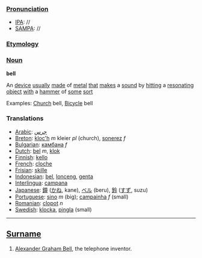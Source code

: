 ===[[Pronunciation]]===
*[[IPA]]: //
*[[SAMPA]]: //
===[[Etymology]]===
===[[Noun]]===
'''bell'''

An [[device]] [[usually]] [[made]] of [[metal]] [[that]] [[make]]s a [[sound]] by [[hit]]ting a [[resonate|resonating]] [[object]] [[with]] a [[hammer]] of [[some]] [[sort]]

Examples: [[Church]] bell, [[Bicycle]] bell

=== Translations ===
*[[Arabic]]: [[جرس]]
*[[Breton]]: [[kloc'h]] ''m'' kleier ''pl'' (church), [[sonerez]] ''f''
*[[Bulgarian]]: [[камбана]] ''f''
*[[Dutch]]: [[bel]] ''m'', [[klok]]
*[[Finnish]]: [[kello]]
*[[French]]: [[cloche]]
*[[Frisian]]: [[skille]]
*[[Indonesian]]: [[bel]], [[lonceng]], [[genta]]
*[[Interlingua]]: [[campana]]
*[[Japanese]]: [[鐘]] ([[かね]], kane), [[ベル]] (beru), [[鈴]] ([[すず]], suzu)
*[[Portuguese]]: [[sino]] ''m'' (big); [[campainha]] ''f'' (small)
*[[Romanian]]: [[clopot]] ''n''
*[[Swedish]]: [[klocka]], [[pingla]] (small)

----

==[[Surname]]==

# [[Alexander Graham Bell]], the telephone inventor.